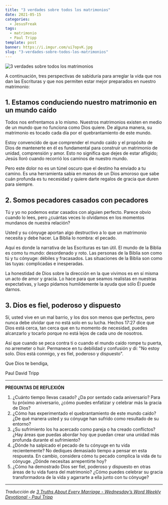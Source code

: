 ```yaml
---
title: "3 verdades sobre todos los matrimonios"
date: 2021-05-15
categories:
  - JesusFreak
tags:
  - matrimonio
  - Paul Tripp
template: post
banner: https://i.imgur.com/ui7opvK.jpg
slug: "3-verdades-sobre-todos-los-matrimonios"
---
```


![3 verdades sobre todos los matrimonios](https://i.imgur.com/ui7opvK.jpg)

A continuación, tres perspectivas de sabiduría para arreglar la vida que nos dan las Escrituras y que nos permiten estar mejor preparados en nuestro matrimonio:

## 1. Estamos conduciendo nuestro matrimonio en un mundo caído
Todos nos enfrentamos a lo mismo. Nuestros matrimonios existen en medio de un mundo que no funciona como Dios quiere. De alguna manera, su matrimonio es tocado cada día por el quebrantamiento de este mundo.

Estoy convencido de que comprender el mundo caído y el propósito de Dios de mantenerte en él es fundamental para construir un matrimonio de unidad, comprensión y amor. Esto no significa que dejes de estar afligido; Jesús lloró cuando recorrió los caminos de nuestro mundo.

Pero este dolor no es un túnel oscuro que el destino ha enviado a tu camino. Es una herramienta sabia en manos de un Dios amoroso que sabe cuán profunda es tu necesidad y quiere darte regalos de gracia que duren para siempre.

## 2. Somos pecadores casados con pecadores
Tú y yo no podemos estar casados con alguien perfecto. Parece obvio cuando lo lees, pero ¿cuántas veces lo olvidamos en los momentos mundanos de nuestra relación?

Usted y su cónyuge aportan algo destructivo a lo que un matrimonio necesita y debe hacer. La Biblia lo nombra: el pecado.

Aquí es donde la narrativa de las Escrituras es tan útil. El mundo de la Biblia es como tu mundo: desordenado y roto. Las personas de la Biblia son como tú y tu cónyuge: débiles y fracasados. Las situaciones de la Biblia son como las tuyas: complicadas e inesperadas.

La honestidad de Dios sobre la dirección en la que vivimos es en sí misma un acto de amor y gracia. Lo hace para que seamos realistas en nuestras expectativas, y luego pidamos humildemente la ayuda que sólo Él puede darnos.

## 3. Dios es fiel, poderoso y dispuesto
Sí, usted vive en un mal barrio, y los dos son menos que perfectos, pero nunca debe olvidar que no está solo en su lucha. Hechos 17:27 dice que Dios está cerca, tan cerca que en tu momento de necesidad, puedes alcanzarlo y tocarlo porque no está lejos de cada uno de nosotros.

Así que cuando se peca contra ti o cuando el mundo caído rompe tu puerta, no arremeter o huir. Permanece en tu debilidad y confusión y di: "No estoy solo. Dios está conmigo, y es fiel, poderoso y dispuesto".

Que Dios te bendiga,

Paul David Tripp

---

**PREGUNTAS DE REFLEXIÓN**

1. ¿Cuánto tiempo llevas casado? ¿Da por sentado cada aniversario? Para tu próximo aniversario, ¿cómo puedes enfatizar y celebrar más la gracia de Dios?
2. ¿Cómo has experimentado el quebrantamiento de este mundo caído? ¿De qué manera usted y su cónyuge han sufrido como resultado de su entorno?
3. ¿Su sufrimiento los ha acercado como pareja o ha creado conflictos? ¿Hay áreas que puedas abordar hoy que puedan crear una unidad más profunda durante el sufrimiento?
4. ¿Dónde ha salpicado el pecado de tu cónyuge en tu vida recientemente? No dediques demasiado tiempo a pensar en esta respuesta. En cambio, considera cómo tu pecado complica la vida de tu cónyuge. ¿Dónde necesitas arrepentirte hoy?
5. ¿Cómo ha demostrado Dios ser fiel, poderoso y dispuesto en otras áreas de tu vida fuera del matrimonio? ¿Cómo puedes celebrar su gracia transformadora de la vida y agarrarte a ella junto con tu cónyuge?

---

_Traducción de [3 Truths About Every Marriage - Wednesday’s Word Weekly Devotional - Paul Tripp](https://www.paultripp.com/wednesdays-word/posts/3-truths-about-every-marriage)_